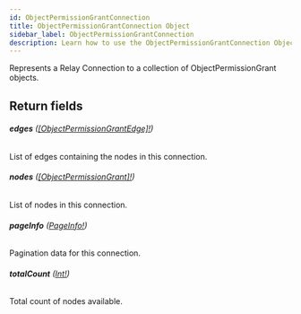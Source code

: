 ```yaml
---
id: ObjectPermissionGrantConnection
title: ObjectPermissionGrantConnection Object
sidebar_label: ObjectPermissionGrantConnection
description: Learn how to use the ObjectPermissionGrantConnection Object for Builder's API.
---
```


Represents a Relay Connection to a collection of ObjectPermissionGrant objects.

## Return fields

###### <b>edges</b> ([[ObjectPermissionGrantEdge]!](/docs/composer/builder/api/schema/object/ObjectPermissionGrantEdge.mdx))

List of edges containing the nodes in this connection.

###### <b>nodes</b> ([[ObjectPermissionGrant]!](/docs/composer/builder/api/schema/object/ObjectPermissionGrant.mdx))

List of nodes in this connection.

###### <b>pageInfo</b> ([PageInfo!](/docs/composer/builder/api/schema/object/PageInfo.mdx))

Pagination data for this connection.

###### <b>totalCount</b> ([Int!](/docs/composer/builder/api/schema/scalar/Int.mdx))

Total count of nodes available.
